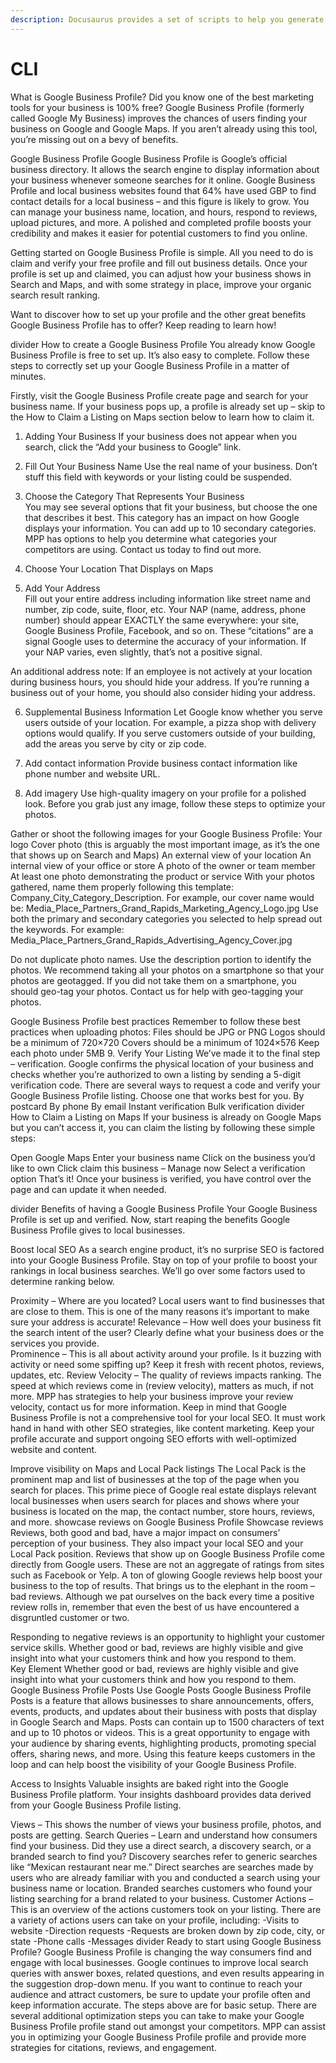 ```yaml
---
description: Docusaurus provides a set of scripts to help you generate, serve, and deploy your website.
---
```


# CLI

What is Google Business Profile?
Did you know one of the best marketing tools for your business is 100% free? Google Business Profile (formerly called Google My Business) improves the chances of users finding your business on Google and Google Maps. If you aren’t already using this tool, you’re missing out on a bevy of benefits.

Google Business Profile 
Google Business Profile is Google’s official business directory. It allows the search engine to display information about your business whenever someone searches for it online. Google Business Profile and local business websites found that 64% have used GBP to find contact details for a local business – and this figure is likely to grow.
You can manage your business name, location, and hours, respond to reviews, upload pictures, and more. A polished and completed profile boosts your credibility and makes it easier for potential customers to find you online. 

Getting started on Google Business Profile is simple. All you need to do is claim and verify your free profile and fill out business details. Once your profile is set up and claimed, you can adjust how your business shows in Search and Maps, and with some strategy in place, improve your organic search result ranking. 

Want to discover how to set up your profile and the other great benefits Google Business Profile has to offer? Keep reading to learn how! 

divider
How to create a Google Business Profile
You already know Google Business Profile is free to set up. It’s also easy to complete. Follow these steps to correctly set up your Google Business Profile in a matter of minutes.

Firstly, visit the Google Business Profile create page and search for your business name. If your business pops up, a profile is already set up – skip to the How to Claim a Listing on Maps section below to learn how to claim it.

1. Adding Your Business
If your business does not appear when you search, click the “Add your business to Google” link.

2. Fill Out Your Business Name 
Use the real name of your business. Don’t stuff this field with keywords or your listing could be suspended.

3. Choose the Category That Represents Your Business  
You may see several options that fit your business, but choose the one that describes it best. This category has an impact on how Google displays your information. You can add up to 10 secondary categories.  MPP has options to help you determine what categories your competitors are using. Contact us today to find out more.

4. Choose Your Location That Displays on Maps

5. Add Your Address  
Fill out your entire address including information like street name and number, zip code, suite, floor, etc. Your NAP (name, address, phone number) should appear EXACTLY the same everywhere: your site, Google Business Profile, Facebook, and so on. These “citations” are a signal Google uses to determine the accuracy of your information.  If your NAP varies, even slightly, that’s not a positive signal.

An additional address note: If an employee is not actively at your location during business hours, you should hide your address. If you’re running a business out of your home, you should also consider hiding your address.

6. Supplemental Business Information 
Let Google know whether you serve users outside of your location. For example, a pizza shop with delivery options would qualify. If you serve customers outside of your building, add the areas you serve by city or zip code.

7. Add contact information
Provide business contact information like phone number and website URL.

8. Add imagery
Use high-quality imagery on your profile for a polished look. Before you grab just any image, follow these steps to optimize your photos.

Gather or shoot the following images for your Google Business Profile:
Your logo
Cover photo (this is arguably the most important image, as it’s the one that shows up on Search and Maps)
An external view of your location
An internal view of your office or store
A photo of the owner or team member
At least one photo demonstrating the product or service
With your photos gathered, name them properly following this template: Company_City_Category_Description. For example, our cover name would be: Media_Place_Partners_Grand_Rapids_Marketing_Agency_Logo.jpg
Use both the primary and secondary categories you selected to help spread out the keywords.
For example: Media_Place_Partners_Grand_Rapids_Advertising_Agency_Cover.jpg

Do not duplicate photo names. Use the description portion to identify the photos. We recommend taking all your photos on a smartphone so that your photos are geotagged. If you did not take them on a smartphone, you should geo-tag your photos. Contact us for help with geo-tagging your photos.

Google Business Profile best practices
Remember to follow these best practices when uploading photos:
Files should be JPG or PNG
Logos should be a minimum of 720×720
Covers should be a minimum of 1024×576
Keep each photo under 5MB
9. Verify Your Listing
We’ve made it to the final step – verification. Google confirms the physical location of your business and checks whether you’re authorized to own a listing by sending a 5-digit verification code. There are several ways to request a code and verify your Google Business Profile listing. Choose one that works best for you.
By postcard
By phone
By email
Instant verification
Bulk verification
divider
How to Claim a Listing on Maps
If your business is already on Google Maps but you can’t access it, you can claim the listing by following these simple steps:

Open Google Maps
Enter your business name
Click on the business you’d like to own
Click claim this business – Manage now
Select a verification option
That’s it! Once your business is verified, you have control over the page and can update it when needed.

divider
Benefits of having a Google Business Profile
Your Google Business Profile is set up and verified. Now, start reaping the benefits Google Business Profile gives to local businesses. 

Boost local SEO
As a search engine product, it’s no surprise SEO is factored into your Google Business Profile. Stay on top of your profile to boost your rankings in local business searches. We’ll go over some factors used to determine ranking below.

Proximity – Where are you located? Local users want to find businesses that are close to them. This is one of the many reasons it’s important to make sure your address is accurate!
Relevance – How well does your business fit the search intent of the user? Clearly define what your business does or the services you provide.  
Prominence – This is all about activity around your profile. Is it buzzing with activity or need some spiffing up? Keep it fresh with recent photos, reviews, updates, etc.
Review Velocity – The quality of reviews impacts ranking. The speed at which reviews come in (review velocity), matters as much, if not more. MPP has strategies to help your business improve your review velocity, contact us for more information.
Keep in mind that Google Business Profile is not a comprehensive tool for your local SEO. It must work hand in hand with other SEO strategies, like content marketing. Keep your profile accurate and support ongoing SEO efforts with well-optimized website and content.

Improve visibility on Maps and Local Pack listings
The Local Pack is the prominent map and list of businesses at the top of the page when you search for places. This prime piece of Google real estate displays relevant local businesses when users search for places and shows where your business is located on the map, the contact number, store hours, reviews, and more.
showcase reviews on Google Business Profile
Showcase reviews
Reviews, both good and bad, have a major impact on consumers’ perception of your business. They also impact your local SEO and your Local Pack position. Reviews that show up on Google Business Profile come directly from Google users. These are not an aggregate of ratings from sites such as Facebook or Yelp. A ton of glowing Google reviews help boost your business to the top of results.
That brings us to the elephant in the room – bad reviews. Although we pat ourselves on the back every time a positive review rolls in, remember that even the best of us have encountered a disgruntled customer or two.  
 
Responding to negative reviews is an opportunity to highlight your customer service skills. Whether good or bad, reviews are highly visible and give insight into what your customers think and how you respond to them.  
Key Element
Whether good or bad, reviews are highly visible and give insight into what your customers think and how you respond to them. 
Google Business Profile Posts 
Use Google Posts
Google Business Profile Posts is a feature that allows businesses to share announcements, offers, events, products, and updates about their business with posts that display in Google Search and Maps. Posts can contain up to 1500 characters of text and up to 10 photos or videos. This is a great opportunity to engage with your audience by sharing events, highlighting products, promoting special offers, sharing news, and more. Using this feature keeps customers in the loop and can help boost the visibility of your Google Business Profile.

Access to Insights
Valuable insights are baked right into the Google Business Profile platform. Your insights dashboard provides data derived from your Google Business Profile listing.

Views – This shows the number of views your business profile, photos, and posts are getting.
Search Queries – Learn and understand how consumers find your business. Did they use a direct search, a discovery search, or a branded search to find you? Discovery searches refer to generic searches like “Mexican restaurant near me.” Direct searches are searches made by users who are already familiar with you and conducted a search using your business name or location. Branded searches customers who found your listing searching for a brand related to your business.
Customer Actions – This is an overview of the actions customers took on your listing. There are a variety of actions users can take on your profile, including:
-Visits to website
-Direction requests
-Requests are broken down by zip code, city, or state
-Phone calls
-Messages
divider
Ready to start using Google Business Profile?
Google Business Profile is changing the way consumers find and engage with local businesses. Google continues to improve local search queries with answer boxes, related questions, and even results appearing in the suggestion drop-down menu. If you want to continue to reach your audience and attract customers, be sure to update your profile often and keep information accurate.
The steps above are for basic setup. There are several additional optimization steps you can take to make your Google Business Profile profile stand out amongst your competitors. MPP can assist you in optimizing your Google Business Profile profile and provide more strategies for citations, reviews, and engagement.
